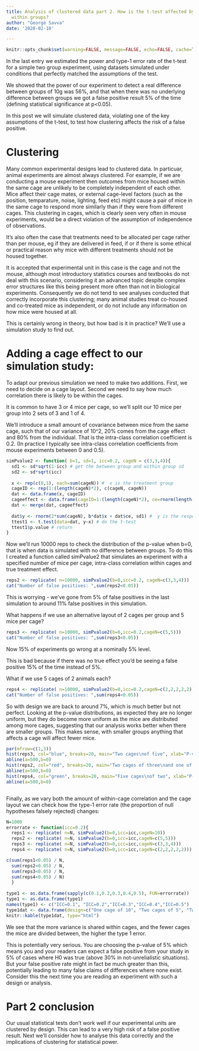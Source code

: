 ```yaml
---
title: Analysis of clustered data part 2. How is the t-test affected by clustering
  within groups?
author: "George Savva"
date: '2020-02-10'

---
```


```r
knitr::opts_chunk$set(warning=FALSE, message=FALSE, echo=FALSE, cache=TRUE)
```

In the last entry we estimated the power and type-1 error rate of the t-test for a simple two group experiment, using datasets simulated under conditions that perfectly matched the assumptions of the test.

We showed that the power of our experiment to detect a real difference between groups of 10g was 56%, and that when there was no underlying difference between groups we got a false positive result 5% of the time (defining statistical significance at p<0.05).

In this post we will simulate clustered data, violating one of the key assumptions of the t-test, to test how clustering affects the risk of a false positive.

# Clustering

Many common experimental designs lead to clustered data.  In particuar, animal experiments are almost always clustered.  For example, if we are conducting a mouse experiment then outcomes from mice housed within the same cage are unlikely to be completely independent of each other.  Mice affect their cage mates, or external cage-level factors (such as the position, temparature, noise, lighting, feed etc) might cause a pair of mice in the same cage to respond more similarly than if they were from different cages.  This clustering in cages, which is clearly seen very often in mouse experiments, would be a direct violation of the assumption of independence of observations.

It's also often the case that treatments need to be allocated per cage rather than per mouse, eg if they are delivered in feed, if or if there is some ethical or practical reason why mice with different treatments should not be housed together.

It is accepted that experimental unit in this case is the cage and not the mouse, although most introductory statistics courses and textbooks do not deal with this scenario, considering it an advanced topic despite complex error structures like this being present more often than not in biological experiments.  Consequently we do not tend to see analyses conducted that correctly incorporate this clustering; many animal studies treat co-housed and co-treated mice as independent, or do not include any information on how mice were housed at all.

This is certainly wrong in theory, but how bad is it in practice?  We'll use a simulation study to find out.

# Adding a cage effect to our simulation study:

To adapt our previous simulation we need to make two additions.  First, we need to decide on a cage layout.  Second we need to say how much correlation there is likely to be within the cages.

It is common to have 3 or 4 mice per cage, so we'll split our 10 mice per group into 2 sets of 3 and 1 of 4.

We'll introduce a small amount of covariance between mice from the same cage, such that of our variance of 10^2, 20% comes from the cage effect and 80% from the individual.  That is the intra-class correlation coefficient is 0.2.  (In practice I typically see intra-class correlation coefficients from mouse experiments between 0 and 0.5).

``` r
simPvalue2 <- function( b=1, sd=1, icc=0.2, cageN = c(3,3,4)){
  sd1 <- sd*sqrt(1-icc) # get the between group and within group sd
  sd2 <- sd*sqrt(icc)
  
  x <- rep(c(0,1), each=sum(cageN)) #  x is the treatment group
  cageID <- rep(1:(length(cageN)*2), c(cageN, cageN))
  dat <- data.frame(x, cageID)
  cageeffect <- data.frame(cageID=1:(length(cageN)*2), ce=rnorm(length(cageN)*2, 0, sd2))
  dat <- merge(dat, cageeffect)
  
  dat$y <- rnorm(2*sum(cageN), b*dat$x + dat$ce, sd1) #  y is the response
  ttest1 <- t.test(data=dat, y~x) # do the t-test
  ttest1$p.value # return
}

``` 

Now we'll run 10000 reps to check the distribution of the p-value when b=0, that is when data is simulated with no difference between groups.  To do this I created a function called simPvalue2 that simulates an experiment with a specified number of mice per cage, intra-class correlation within cages and true treatment effect.

```r
reps2 <- replicate( n=10000, simPvalue2(b=0,icc=0.2, cageN=c(3,3,4)))
cat("Number of false positives: ",sum(reps2<0.05))
```

This is worrying - we've gone from 5% of false positives in the last simulation to around 11% false positives in this simulation.

What happens if we use an alternative layout of 2 cages per group and 5 mice per cage?

``` r

reps3 <- replicate( n=10000, simPvalue2(b=0,icc=0.2,cageN=c(5,5)))
cat("Number of false positives: ",sum(reps3<0.05))

``` 

Now 15% of experiments go wrong at a nominally 5% level.

This is bad because if there was no true effect you'd be seeing a false positive 15% of the time instead of 5%.

What if we use 5 cages of 2 animals each?

``` r

reps4 <- replicate( n=10000, simPvalue2(b=0,icc=0.2,cageN=c(2,2,2,2,2)))
cat("Number of false positives: ",sum(reps4<0.05))


``` 

So with design we are back to around 7%, which is much better but not perfect.  Looking at the p-value distributions, as expected they are no longer uniform, but they do become more uniform as the mice are distributed among more cages, suggesting that our analysis works better when there are smaller groups.  This makes sense, with smaller groups anything that affects a cage will affect fewer mice.

``` r

par(mfrow=c(1,3))
hist(reps3, col="blue", breaks=20, main="Two cages\nof five", xlab="P-value under H0", ylab="Frequency",freq=TRUE, ylim=c(0,1500))
abline(a=500,b=0)
hist(reps2, col="red", breaks=20, main="Two cages of three\nand one of four", xlab="P-value under H0", ylab="Frequency", freq=TRUE, ylim=c(0,1500))
abline(a=500,b=0)
hist(reps4, col="green", breaks=20, main="Five cages\nof two", xlab="P-value under H0", ylab="Frequency",freq=TRUE, ylim=c(0,1500))
abline(a=500,b=0)



```

Finally, as we vary both the amount of within-cage correlation and the cage layout we can check how the type-1 error rate (the proportion of null hypotheses falsely rejected) changes:

``` r

N=1000
errorrate <- function(icc=0.2){
  reps1 <- replicate( n=N, simPvalue2(b=0,icc=icc,cageN=10))
  reps2 <- replicate( n=N, simPvalue2(b=0,icc=icc,cageN=c(5,5)))
  reps3 <- replicate( n=N, simPvalue2(b=0,icc=icc,cageN=c(3,3,4)))
  reps4 <- replicate( n=N, simPvalue2(b=0,icc=icc,cageN=c(2,2,2,2,2)))

c(sum(reps1<0.05) / N,
  sum(reps2<0.05) / N,
  sum(reps3<0.05) / N,
  sum(reps4<0.05) / N)
  }
  
type1 <- as.data.frame(sapply(c(0.1,0.2,0.3,0.4,0.5), FUN=errorrate))
type1 <- as.data.frame(type1)
names(type1) <- c("ICC=0.1", "ICC=0.2","ICC=0.3","ICC=0.4","ICC=0.5")
type1dat <- data.frame(design=c("One cage of 10", "Two cages of 5", "Two cages of 3 and one of 4", "Five cages of 2"),type1)
knitr::kable(type1dat, type="html")

```



We see that the more variance is shared within cages, and the fewer cages the mice are divided between, the higher the type 1 error.

This is potentially very serious.  You are choosing the p-value of 5% which means you and your readers can expect a false positive from your study in 5% of cases where H0 was true (above 30% in not-unrelialistic situations).  But your false positive rate might in fact be much greater than this, potentially leading to many false claims of differences where none exist.  Consider this the next time you are reading an experiment with such a design or analysis.

# Part 2 conclusion

Our usual statistical tests don't work well if our experimental units are clustered by design.  This can lead to a very high risk of a false positive result.  Next we'll consider how to analyse this data correctly and the implications of clustering for statistical power.
